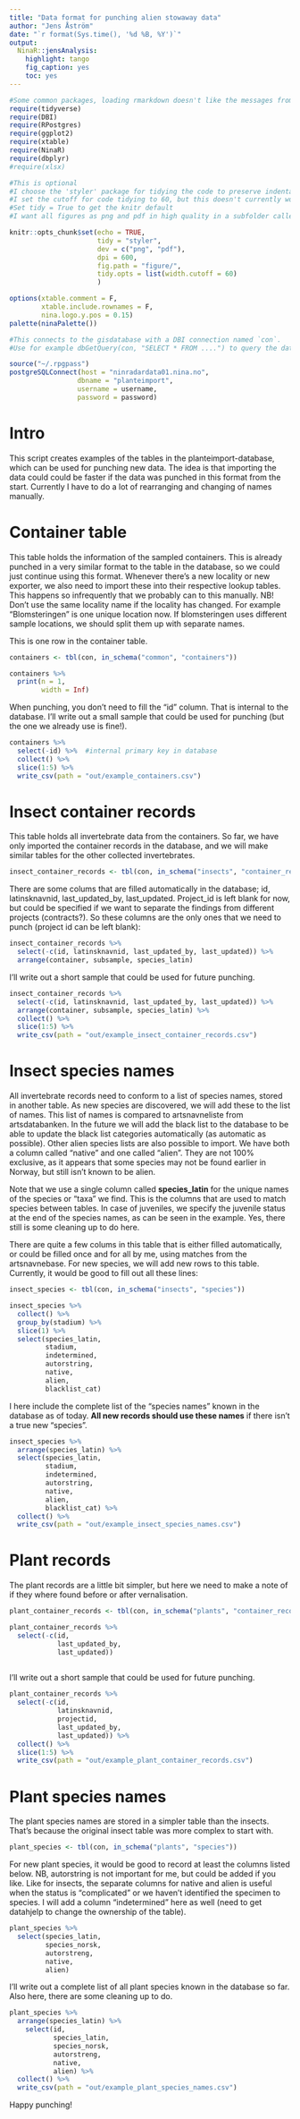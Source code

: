 ```yaml
---
title: "Data format for punching alien stowaway data"
author: "Jens Åström"
date: "`r format(Sys.time(), '%d %B, %Y')`"
output: 
  NinaR::jensAnalysis:
    highlight: tango
    fig_caption: yes
    toc: yes
---
```



```r
#Some common packages, loading rmarkdown doesn't like the messages from tidyverse, so we don't include this in the document'
require(tidyverse)
require(DBI)
require(RPostgres)
require(ggplot2)
require(xtable)
require(NinaR)
require(dbplyr)
#require(xlsx)
```


```r
#This is optional
#I choose the 'styler' package for tidying the code to preserve indentations
#I set the cutoff for code tidying to 60, but this doesn't currently work with styler.
#Set tidy = True to get the knitr default
#I want all figures as png and pdf in high quality in a subfolder called figure 

knitr::opts_chunk$set(echo = TRUE, 
                      tidy = "styler",
                      dev = c("png", "pdf"),
                      dpi = 600,
                      fig.path = "figure/",
                      tidy.opts = list(width.cutoff = 60)
                      )

options(xtable.comment = F, 
        xtable.include.rownames = F, 
        nina.logo.y.pos = 0.15)
palette(ninaPalette())
```



```r
#This connects to the gisdatabase with a DBI connection named `con`.
#Use for example dbGetQuery(con, "SELECT * FROM ....") to query the database

source("~/.rpgpass")
postgreSQLConnect(host = "ninradardata01.nina.no", 
                 dbname = "planteimport", 
                 username = username, 
                 password = password)
```

Intro
=======
This script creates examples of the tables in the planteimport-database, which can be used for punching new data. The idea is that importing the data could could be faster if the data was punched in this format from the start. Currently I have to do a lot of rearranging and changing of names manually.


Container table
==========
This table holds the information of the sampled containers. This is already punched in a very similar format to the table in the database, so we could just continue using this format. Whenever there's a new locality or new exporter, we also need to import these into their respective lookup tables. This happens so infrequently that we probably can to this manually. NB! Don't use the same locality name if the locality has changed. For example "Blomsteringen" is one unique location now. If blomsteringen uses different sample locations, we should split them up with separate names.

This is one row in the container table.

```r
containers <- tbl(con, in_schema("common", "containers"))

containers %>% 
  print(n = 1,
        width = Inf)
```
When punching, you don't need to fill the "id" column. That is internal to the database. I'll write out a small sample that could be used for punching (but the one we already use is fine!).


```r
containers %>% 
  select(-id) %>%  #internal primary key in database
  collect() %>% 
  slice(1:5) %>% 
  write_csv(path = "out/example_containers.csv")

```

Insect container records 
===========
This table holds all invertebrate data from the containers. So far, we have only imported the container records in the database, and we will make similar tables for the other collected invertebrates.

```r
insect_container_records <- tbl(con, in_schema("insects", "container_records"))

```

There are some colums that are filled automatically in the database; id, latinsknavnid, last_updated_by, last_updated. Project_id is left blank for now, but could be specified if we want to separate the findings from different projects (contracts?). So these columns are the only ones that we need to punch (project id can be left blank):

```r
insect_container_records %>% 
  select(-c(id, latinsknavnid, last_updated_by, last_updated)) %>% 
  arrange(container, subsample, species_latin) 
```

I'll write out a short sample that could be used for future punching.

```r
insect_container_records %>% 
  select(-c(id, latinsknavnid, last_updated_by, last_updated)) %>% 
  arrange(container, subsample, species_latin) %>% 
  collect() %>% 
  slice(1:5) %>% 
  write_csv(path = "out/example_insect_container_records.csv")
```

Insect species names
==========
All invertebrate records need to conform to a list of species names, stored in another table. As new species are discovered, we will add these to the list of names. This list of names is compared to artsnavneliste from artsdatabanken. In the future we will add the black list to the database to be able to update the black list categories automatically (as automatic as possible). Other alien species lists are also possible to import. We have both a column called "native" and one called "alien". They are not 100% exclusive, as it appears that some species may not be found earlier in Norway, but still isn't known to be alien.

Note that we use a single column called **species_latin** for the unique names of the species or "taxa" we find. This is the columns that are used to match species between tables. In case of juveniles, we specify the juvenile status at the end of the species names, as can be seen in the example. Yes, there still is some cleaning up to do here.

There are quite a few colums in this table that is either filled automatically, or could be filled once and for all by me, using matches from the artsnavnebase. For new species, we will add new rows to this table. Currently, it would be good to fill out all these lines:

```r
insect_species <- tbl(con, in_schema("insects", "species"))
```


```r
insect_species %>% 
  collect() %>% 
  group_by(stadium) %>% 
  slice(1) %>% 
  select(species_latin,
         stadium,
         indetermined,
         autorstring,
         native,
         alien,
         blacklist_cat)
```

I here include the complete list of the "species names" known in the database as of today. **All new records should use these names** if there isn't a true new "species". 

```r
insect_species %>% 
  arrange(species_latin) %>% 
  select(species_latin,
         stadium,
         indetermined,
         autorstring,
         native,
         alien,
         blacklist_cat) %>% 
  collect() %>% 
  write_csv(path = "out/example_insect_species_names.csv")
```


Plant records
=======
The plant records are a little bit simpler, but here we need to make a note of if they where found before or after vernalisation.

```r
plant_container_records <- tbl(con, in_schema("plants", "container_records"))

plant_container_records %>% 
  select(-c(id, 
            last_updated_by,
            last_updated))
  
```
I'll write out a short sample that could be used for future punching. 


```r
plant_container_records %>% 
  select(-c(id, 
            latinsknavnid,
            projectid,
            last_updated_by,
            last_updated)) %>% 
  collect() %>% 
  slice(1:5) %>% 
  write_csv(path = "out/example_plant_container_records.csv")
```


Plant species names
==========
The plant species names are stored in a simpler table than the insects. That's because the original insect table was more complex to start with. 

```r
plant_species <- tbl(con, in_schema("plants", "species")) 

```

For new plant species, it would be good to record at least the columns listed below. NB, autorstring is not important for me, but could be added if you like. Like for insects, the separate columns for native and alien is useful when the status is "complicated" or we haven't identified the specimen to species. I will add a column "indetermined" here as well (need to get datahjelp to change the ownership of the table).

```r
plant_species %>% 
  select(species_latin,
         species_norsk,
         autorstreng,
         native,
         alien)
```

I'll write out a complete list of all plant species known in the database so far. Also here, there are some cleaning up to do.

```r

plant_species %>% 
  arrange(species_latin) %>% 
    select(id, 
           species_latin,
           species_norsk,
           autorstreng,
           native,
           alien) %>% 
  collect() %>% 
  write_csv(path = "out/example_plant_species_names.csv")

```


Happy punching!

